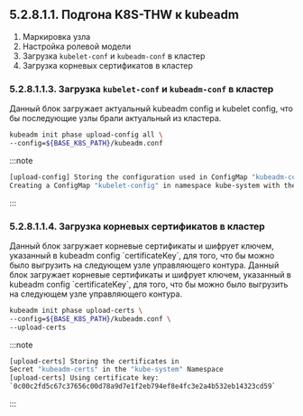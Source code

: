 


## 5.2.8.1.1. Подгона K8S-THW к kubeadm
1. Маркировка узла
2. Настройка ролевой модели
3. Загрузка `kubelet-conf` и `kubeadm-conf` в кластер
4. Загрузка корневых сертификатов в кластер



### 5.2.8.1.1.3. Загрузка `kubelet-conf` и `kubeadm-conf` в кластер
<Tabs groupId="install-type">

<TabItem value="HardWay"></TabItem>

<TabItem value="Kubeadm">
  <quote> Данный блок загружает актуальный kubeadm config и kubelet config, что бы последующие узлы брали актуальный из
  кластера.</quote>

```bash
kubeadm init phase upload-config all \
--config=${BASE_K8S_PATH}/kubeadm.conf
```

:::note

```bash
[upload-config] Storing the configuration used in ConfigMap "kubeadm-config" in the "kube-system" Namespace [kubelet]
Creating a ConfigMap "kubelet-config" in namespace kube-system with the configuration for the kubelets in the cluster
```

:::

</TabItem>

</Tabs>

### 5.2.8.1.1.4. Загрузка корневых сертификатов в кластер
<Tabs groupId="install-type">

  <TabItem value='HardWay'>
  <quote>Данный блок загружает корневые сертификаты и шифрует ключем, указанный в kubeadm config `certificateKey`, для того, что бы можно было выгрузить на следующем узле управляющего контура.</quote>

  </TabItem>

<TabItem value="Kubeadm">
  <quote>Данный блок загружает корневые сертификаты и шифрует ключем, указанный в kubeadm config `certificateKey`, для того,
  что бы можно было выгрузить на следующем узле управляющего контура.</quote>

```bash
kubeadm init phase upload-certs \
--config=${BASE_K8S_PATH}/kubeadm.conf \
--upload-certs
```

:::note

```bash
[upload-certs] Storing the certificates in
Secret "kubeadm-certs" in the "kube-system" Namespace
[upload-certs] Using certificate key:
`0c00c2fd5c67c37656c00d78a9d7e1f2eb794ef8e4fc3e2a4b532eb14323cd59`
```

:::

</TabItem>

</Tabs>
